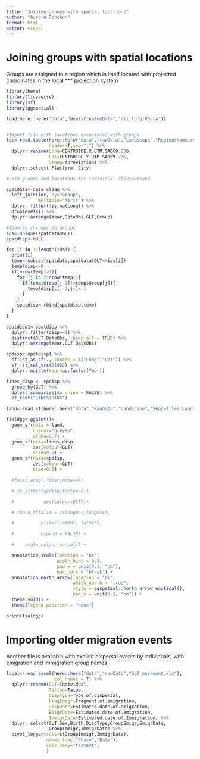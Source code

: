 ```yaml
---
title: "Joining groups with spatial locations"
author: "Aurore Ponchon"
format: html
editor: visual
---
```


# Joining groups with spatial locations

Groups are assigned to a region which is itself located with projected coordinates in the local \*\*\* projection system

```r
library(here)
library(tidyverse)
library(sf)
library(ggspatial)

load(here::here("Data","NewlyCreatedData","all_long.RData"))


#Import file with locations associated with groups
loc<-read.table(here::here("data","rawData","Landscape","RegionsName.csv"),
                header=T,sep=";") %>% 
  dplyr::rename(Long=CENTROIDE.X.UTM.SAD69.23S,
                Lat=CENTROIDE.Y.UTM.SAD69.23S,
                Group=Abreviation) %>% 
  dplyr::select(-Platform,-City)

#Join groups and locations for individual observations

spatdata<-data.clean %>% 
  left_join(loc, by="Group",
            multiple="first") %>% 
  dplyr::filter(!is.na(Long)) %>% 
  droplevels() %>% 
  dplyr::arrange(Year,DateObs,GLT,Group)

#Idenity changes in groups
ids<-unique(spatdata$GLT)
spatdisp<-NULL

for (i in 1:length(ids)) {
  print(i)
  temp<-subset(spatdata,spatdata$GLT==ids[i])
  temp$disp<-0
  if(nrow(temp)>1){
    for (j in 2:nrow(temp)){
      if(temp$Group[j-1]!=temp$Group[j]){
        temp$disp[c(j-1,j)]<-1
      }
    }
    spatdisp<-rbind(spatdisp,temp)   
  }
}  

spatdisp1<-spatdisp %>% 
  dplyr::filter(disp==1) %>% 
  distinct(GLT,DateObs, .keep_all = TRUE) %>% 
  dplyr::arrange(Year,GLT,DateObs) 

spdisp<-spatdisp1 %>% 
  sf::st_as_sf(., coords = c("Long","Lat")) %>% 
  sf::st_set_crs(31983) %>% 
  dplyr::mutate(Year=as.factor(Year))

lines_disp <- spdisp %>% 
  group_by(GLT) %>%
  dplyr::summarise(do_union = FALSE) %>%
  st_cast("LINESTRING")

land<-read_sf(here::here("data","RawData","Landscape","Shapefiles Landscape AMLD", "SIG-EDUC Redescobrindo 2021 - Fragmentos de Vegetação.shp"))

fieldgg<-ggplot()+
  geom_sf(data = land,
          colour="grey90",
          alpha=0.7) +
  geom_sf(data=lines_disp,
          aes(colour=GLT),
          size=0.2) +  
  geom_sf(data=spdisp,
          aes(colour=GLT),
          size=0.5) +   

  #facet_wrap(.~Year,nrow=4)+

  # st_jitter(spdisp,factor=0.1,

  #           aes(colour=GLT))+

  # coord_sf(xlim = c(longmnr,longmxr), 

  #          ylim=c(latmnr, latmxr),  

  #          expand = FALSE) +

  #    scale_colour_manual() +

  annotation_scale(location = "br", 
                   width_hint = 0.3,
                   pad_x = unit(0.3, "cm"), 
                   bar_cols = "black") +
  annotation_north_arrow(location = "bl", 
                         which_north = "true",
                         style = ggspatial::north_arrow_nautical(), 
                         pad_y = unit(0.2, "cm")) +
  theme_void() +
  theme(legend.position = "none")

print(fieldgg)


```

# Importing older migration events

Another file is available with explicit dispersal events by individuals, with emigration and immigration group names

```r

local<-read_excel(here::here("data","rawData","GLT_movement.xls"),
                  col_names = T) %>% 
  dplyr::rename(GLT=Individual,
                Tattoo=Tatoo,
                DispType=Type.of.dispersal,
                FragEmigr=Fragment.of.emigration,
                DispDate=Estimated.date.of.emigration,
                EmigrDate=Estimated.date.of.emigration,
                ImmigrDate=Estimated.date.of.Immigration) %>% 
  dplyr::select(GLT,Sex,Birth,DispType,GroupEmigr,EmigrDate,
                GroupImmigr,ImmigrDate) %>% 
  pivot_longer(cols=c(GroupImmigr,ImmigrDate),
               names_to=c("Phase","Date"),
               cols_vary="fastest",
               )

```
